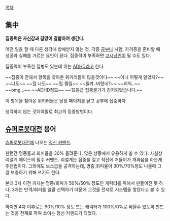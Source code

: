 [[목차]]

== 集中 ==

'''집중력은 자신감과 갈망이 결합하여 생긴다.'''

어떤 일을 할 때 다른 생각에 방해받지 않는 것. 각종 [[공부]]나 시험, 자격증을 준비할 때 성공과 실패를 가르는 요인이 된다. 집중력이 부족하면 [[고시낭인]]이 될 수도 있다.

집중력이 부족한 질병도 있는데 이는 [[ADHD]]라고 한다.

~~집중이 안돼서 항목을 찾아온 위키러들이 많을것이다~~ ~~아니 어떻게 알았지?~~ ~~나도~~ ~~헐 나도~~ ~~헐 찔림~~ ~~들켜..버렸네?~~ ~~히익..~~ ~~omg...~~ ~~ADHD정모~~ ~~12등급 집중불가가 감지되었습니다.~~ 

이 항목을 찾아온 위키러들은 당장 페이지를 닫고 공부에 집중하자.

생각하지 않는 것이야말로 최고의 집중방법이다.

== [[슈퍼로봇대전]] 용어 ==
[[슈퍼로봇대전]]에 나오는 [[정신 커맨드]].

한턴간 명중률과 회피율을 30% 올려준다. 많은 상황에서 유용하게 쓸 수 있다. 사실상 리얼계 에이스의 필수 커맨드. 리얼계는 집중을 걸고 적진에 쳐들어가 개싸움을 하는게 주전법이다. 그외에도 보스급을 공격하는데, 명중,회피율이 30%/70%정도 나올때 그걸 보충하기 위해 쓰기도 한다.

본래 3차 이전 까지는 명중/회피가 50%/50% 정도인 캐릭터를 위해서 만들어진 듯 하다. 3차는 반격/회피를 일괄 선택하기 때문에 그것을 전제로 시스템을 쌓았다고 볼 수 있다.

하지만 4차 이후로는 90%/10% 정도 뜨는 캐릭터가 100%/0%로 싸울수 있도록 만드는 것을 전제로 하여 쓰이는 정신 커맨드가 되었다.
